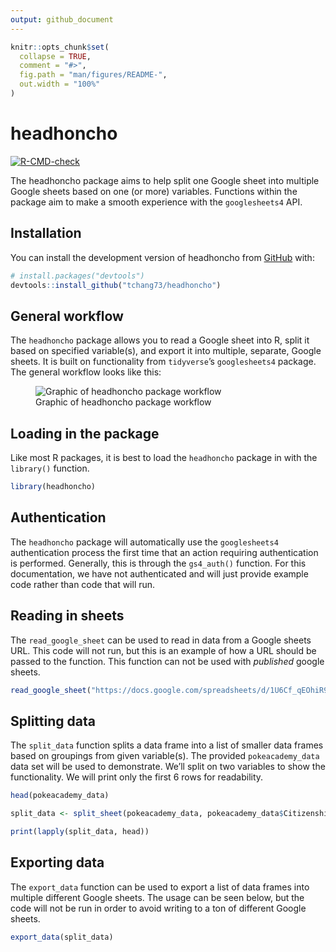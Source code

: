 ```yaml
---
output: github_document
---
```


<!-- README.md is generated from README.Rmd. Please edit that file -->

```r
knitr::opts_chunk$set(
  collapse = TRUE,
  comment = "#>",
  fig.path = "man/figures/README-",
  out.width = "100%"
)
```

# headhoncho

<!-- badges: start -->
[![R-CMD-check](https://github.com/tchang73/headhoncho/actions/workflows/R-CMD-check.yaml/badge.svg)](https://github.com/tchang73/headhoncho/actions/workflows/R-CMD-check.yaml)
<!-- badges: end -->

The headhoncho package aims to help split one Google sheet into multiple Google sheets based on one (or more) variables. Functions within the package aim to make a smooth experience with the `googlesheets4` API.

## Installation

You can install the development version of headhoncho from [GitHub](https://github.com/) with:

```r
# install.packages("devtools")
devtools::install_github("tchang73/headhoncho")
```

## General workflow

The `headhoncho` package allows you to read a Google sheet into R, split it based on specified variable(s), and export it into multiple, separate, Google sheets. It is built on functionality from `tidyverse`'s `googlesheets4` package. The general workflow looks like this:

![Graphic of headhoncho package workflow](man/figures/README-workflow_graphic.png)

## Loading in the package

Like most R packages, it is best to load the `headhoncho` package in with the `library()` function.

```r
library(headhoncho)
```

## Authentication

The `headhoncho` package will automatically use the `googlesheets4` authentication process the first time that an action requiring authentication is performed. Generally, this is through the `gs4_auth()` function. For this documentation, we have not authenticated and will just provide example code rather than code that will run.

## Reading in sheets

The `read_google_sheet` can be used to read in data from a Google sheets URL. This code will not run, but this is an example of how a URL should be passed to the function. This function can not be used with *published* google sheets.

```r
read_google_sheet("https://docs.google.com/spreadsheets/d/1U6Cf_qEOhiR9AZqTqS3mbMF3zt2db48ZP5v3rkrAEJY/edit#gid=780868077")
```

## Splitting data

The `split_data` function splits a data frame into a list of smaller data frames based on groupings from given variable(s). The provided `pokeacademy_data` data set will be used to demonstrate. We'll split on two variables to show the functionality. We will print only the first 6 rows for readability.

```r
head(pokeacademy_data)

split_data <- split_sheet(pokeacademy_data, pokeacademy_data$Citizenship_DESC, pokeacademy_data$Student_Type)

print(lapply(split_data, head))
```

## Exporting data

The `export_data` function can be used to export a list of data frames into multiple different Google sheets. The usage can be seen below, but the code will not be run in order to avoid writing to a ton of different Google sheets.

```r
export_data(split_data)
```

